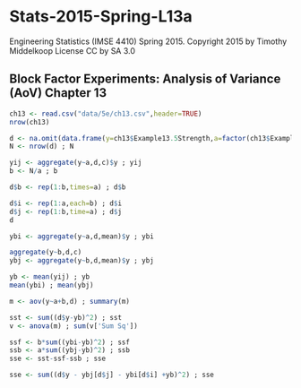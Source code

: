 # Stats-2015-Spring-L13a
Engineering Statistics (IMSE 4410) Spring 2015. 
Copyright 2015 by Timothy Middelkoop License CC by SA 3.0

## Block Factor Experiments: Analysis of Variance (AoV) Chapter 13

```r
ch13 <- read.csv("data/5e/ch13.csv",header=TRUE)
nrow(ch13)

d <- na.omit(data.frame(y=ch13$Example13.5Strength,a=factor(ch13$Example13.5Chemical)))
N <- nrow(d) ; N

yij <- aggregate(y~a,d,c)$y ; yij
b <- N/a ; b

d$b <- rep(1:b,times=a) ; d$b

d$i <- rep(1:a,each=b) ; d$i
d$j <- rep(1:b,time=a) ; d$j
d

ybi <- aggregate(y~a,d,mean)$y ; ybi

aggregate(y~b,d,c)
ybj <- aggregate(y~b,d,mean)$y ; ybj

yb <- mean(yij) ; yb
mean(ybi) ; mean(ybj)  

m <- aov(y~a+b,d) ; summary(m)

sst <- sum((d$y-yb)^2) ; sst
v <- anova(m) ; sum(v['Sum Sq'])

ssf <- b*sum((ybi-yb)^2) ; ssf
ssb <- a*sum((ybj-yb)^2) ; ssb
sse <- sst-ssf-ssb ; sse

sse <- sum((d$y - ybj[d$j] - ybi[d$i] +yb)^2) ; sse




```
